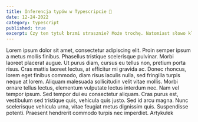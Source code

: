 ---
title: Inferencja typów w Typescripcie 🙈
date: 12-24-2022
category: typescript
published: true
excerpt: Czy ten tytuł brzmi strasznie? Może trochę. Natomiast słowo kluczowe `infer` daje dużo nowych możliwości, chociaż może to być na początku ciężkie do zrozumienia. Zobaczmy czy ten infer tak straszny jak rzeczywiście mawiają.
---

Lorem ipsum dolor sit amet, consectetur adipiscing elit. Proin semper ipsum a metus mollis finibus. Phasellus tristique scelerisque pulvinar. Morbi laoreet placerat augue. Ut purus diam, cursus eu tellus non, pretium porta risus. Cras mattis laoreet lectus, at efficitur mi gravida ac. Donec rhoncus, lorem eget finibus commodo, diam risus iaculis nulla, sed fringilla turpis neque at lorem. Aliquam malesuada sollicitudin velit vitae mollis. Morbi ornare tellus lectus, elementum vulputate lectus interdum nec. Nam vel tempor ipsum. Sed tempor dui eu consectetur aliquam. Cras purus est, vestibulum sed tristique quis, vehicula quis justo. Sed id arcu magna. Nunc scelerisque vehicula urna, vitae feugiat metus dignissim quis. Suspendisse potenti. Praesent hendrerit commodo turpis nec imperdiet. Artykułek
